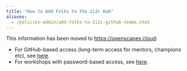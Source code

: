 ```yaml
---
title: "How to Add Folks to the 2i2c Hub"
aliases: 
  - /policies-admin/add-folks-to-2i2c-github-teams.html
---
```


This information has been moved to <https://openscapes.cloud>:

- For GitHub-based access (long-term access for mentors, champions etc), see [here](https://openscapes.cloud/github-access.html).
- For workshops with password-based access, see [here](https://openscapes.cloud/password-access.html).
